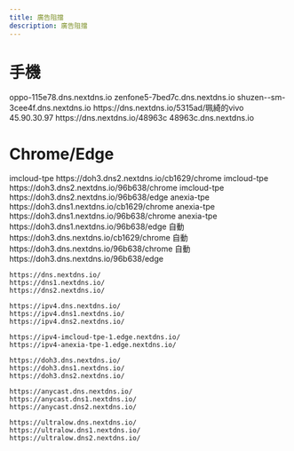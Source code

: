 ---
title: 廣告阻擋
description: 廣告阻擋
---


# 手機

<Tabs>
  <TabItem value="OPPO" label="OPPO">
    <CodeBlock>oppo-115e78.dns.nextdns.io</CodeBlock>
  </TabItem>
  <TabItem value="ZF5" label="ZF5">
    <CodeBlock>zenfone5-7bed7c.dns.nextdns.io</CodeBlock>
  </TabItem>
  <TabItem value="SM" label="Samsung">
    <CodeBlock>shuzen--sm-3cee4f.dns.nextdns.io</CodeBlock>
  </TabItem>
  <TabItem value="Vivo" label="Vivo">
    <CodeBlock>https://dns.nextdns.io/5315ad/珮綺的vivo</CodeBlock>
  </TabItem>
  <TabItem value="HOME" label="HOME">
    <CodeBlock>45.90.30.97</CodeBlock>
    <CodeBlock>https://dns.nextdns.io/48963c</CodeBlock>
    <CodeBlock>48963c.dns.nextdns.io</CodeBlock>
  </TabItem>
</Tabs>

# Chrome/Edge

<Tabs groupId="Chrome">
  <TabItem value="OPPO" label="OPPO">
    imcloud-tpe
    <CodeBlock>
      https://doh3.dns2.nextdns.io/cb1629/chrome
        </CodeBlock>
  </TabItem>
  <TabItem value="chrome" label="chrome">
    imcloud-tpe
      <CodeBlock>
      https://doh3.dns2.nextdns.io/96b638/chrome
      </CodeBlock>
    </TabItem>
    <TabItem value="edge" label="edge">
    imcloud-tpe
      <CodeBlock>
      https://doh3.dns2.nextdns.io/96b638/edge
      </CodeBlock>
    </TabItem>

</Tabs>

<Tabs groupId="Chrome">
  <TabItem value="OPPO" label="OPPO">
    anexia-tpe
    <CodeBlock>
      https://doh3.dns1.nextdns.io/cb1629/chrome
        </CodeBlock>
  </TabItem>
  <TabItem value="chrome" label="chrome">
    anexia-tpe 
      <CodeBlock>
      https://doh3.dns1.nextdns.io/96b638/chrome
      </CodeBlock>
    </TabItem>
    <TabItem value="edge" label="edge">
    anexia-tpe 
      <CodeBlock>
      https://doh3.dns1.nextdns.io/96b638/edge
      </CodeBlock>
    </TabItem>

</Tabs>

<Tabs groupId="Chrome">
  <TabItem value="OPPO" label="OPPO">
    自動
    <CodeBlock>
      https://doh3.dns.nextdns.io/cb1629/chrome
    </CodeBlock>
  </TabItem>
  <TabItem value="chrome" label="chrome">
    自動
      <CodeBlock>
      https://doh3.dns.nextdns.io/96b638/chrome
      </CodeBlock>
    </TabItem>
    <TabItem value="edge" label="edge">
    自動
      <CodeBlock>
      https://doh3.dns.nextdns.io/96b638/edge
      </CodeBlock>
    </TabItem>

</Tabs>


```
https://dns.nextdns.io/
https://dns1.nextdns.io/
https://dns2.nextdns.io/

https://ipv4.dns.nextdns.io/
https://ipv4.dns1.nextdns.io/
https://ipv4.dns2.nextdns.io/

https://ipv4-imcloud-tpe-1.edge.nextdns.io/
https://ipv4-anexia-tpe-1.edge.nextdns.io/

https://doh3.dns.nextdns.io/
https://doh3.dns1.nextdns.io/
https://doh3.dns2.nextdns.io/

https://anycast.dns.nextdns.io/
https://anycast.dns1.nextdns.io/
https://anycast.dns2.nextdns.io/

https://ultralow.dns.nextdns.io/
https://ultralow.dns1.nextdns.io/
https://ultralow.dns2.nextdns.io/
```